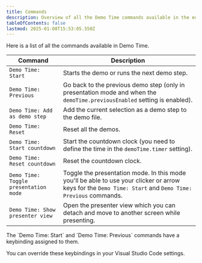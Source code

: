 ```yaml
---
title: Commands
description: Overview of all the Demo Time commands available in the editor.
tableOfContents: false
lastmod: 2025-01-08T15:53:05.550Z
---
```



Here is a list of all the commands available in Demo Time.

| Command | Description |
| --- | --- |
| `Demo Time: Start` | Starts the demo or runs the next demo step. |
| `Demo Time: Previous` | Go back to the previous demo step (only in presentation mode and when the `demoTime.previousEnabled` setting is enabled). |
| `Demo Time: Add as demo step` | Add the current selection as a demo step to the demo file. |
| `Demo Time: Reset` | Reset all the demos. |
| `Demo Time: Start countdown` | Start the countdown clock (you need to define the time in the `demoTime.timer` setting). |
| `Demo Time: Reset countdown` | Reset the countdown clock. |
| `Demo Time: Toggle presentation mode` | Toggle the presentation mode. In this mode you'll be able to use your clicker or arrow keys for the `Demo Time: Start` and `Demo Time: Previous` commands. |
| `Demo Time: Show presenter view` | Open the presenter view which you can detach and move to another screen while presenting. |

<Aside>
The `Demo Time: Start` and `Demo Time: Previous` commands have a keybinding assigned to them.

You can override these keybindings in your Visual Studio Code settings.
</Aside>

